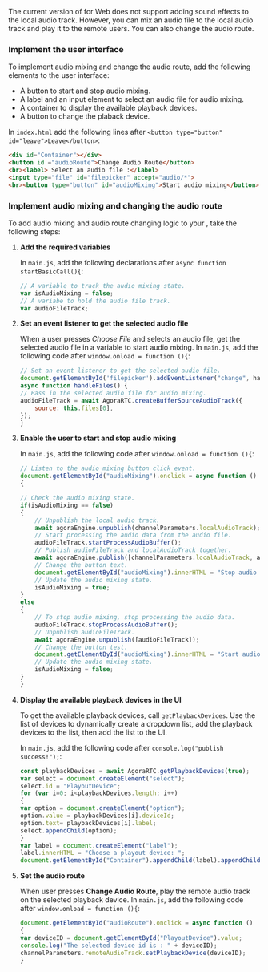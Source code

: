 <PlatformWrapper platform="web">

The current version of <Vpd k="SDK" /> for Web does not support adding sound effects to the local audio track. However, you can mix an audio file to the local audio track and play it to the remote users. You can also change the audio route.

### Implement the user interface

To implement audio mixing and change the audio route, add the following elements to the user interface:

* A button to start and stop audio mixing.
* A label and an input element to select an audio file for audio mixing.
* A container to display the available playback devices.
* A button to change the plaback device.

In `index.html` add the following lines after `<button type="button" id="leave">Leave</button>`:

```html
<div id="Container"></div>
<button id ="audioRoute">Change Audio Route</button>
<br><label> Select an audio file :</label>
<input type="file" id="filepicker" accept="audio/*">
<br><button type="button" id="audioMixing">Start audio mixing</button>
```

### Implement audio mixing and changing the audio route

To add audio mixing and audio route changing logic to your <Vpl k="CLIENT" />, take the following steps:

1. **Add the required variables**

    In `main.js`, add the following declarations after `async function startBasicCall(){`:

    ```javascript
    // A variable to track the audio mixing state.
    var isAudioMixing = false;
    // A variabe to hold the audio file track.
    var audioFileTrack;
    ```

1. **Set an event listener to get the selected audio file**

    When a user presses *Choose File* and selects an audio file, get the selected audio file in a variable to start audio mixing. In `main.js`, add the following code after `window.onload = function (){`:

    ```javascript
    // Set an event listener to get the selected audio file.
    document.getElementById('filepicker').addEventListener("change", handleFiles, false);
    async function handleFiles() {
    // Pass in the selected audio file for audio mixing.
    audioFileTrack = await AgoraRTC.createBufferSourceAudioTrack({
        source: this.files[0],
    });
    }
    ```

1. **Enable the user to start and stop audio mixing**

    In `main.js`, add the following code after `window.onload = function (){`:

    ```javascript
    // Listen to the audio mixing button click event.
    document.getElementById("audioMixing").onclick = async function ()
    {

    // Check the audio mixing state.
    if(isAudioMixing == false)
    {
        // Unpublish the local audio track.
        await agoraEngine.unpublish(channelParameters.localAudioTrack);
        // Start processing the audio data from the audio file.
        audioFileTrack.startProcessAudioBuffer();
        // Publish audioFileTrack and localAudioTrack together.
        await agoraEngine.publish([channelParameters.localAudioTrack, audioFileTrack]);
        // Change the button text.
        document.getElementById("audioMixing").innerHTML = "Stop audio mixing";
        // Update the audio mixing state.
        isAudioMixing = true;
    }
    else
    {
        // To stop audio mixing, stop processing the audio data.
        audioFileTrack.stopProcessAudioBuffer();
        // Unpublish audioFileTrack.
        await agoraEngine.unpublish([audioFileTrack]);
        // Change the button test.
        document.getElementById("audioMixing").innerHTML = "Start audio mixing";
        // Update the audio mixing state.
        isAudioMixing = false;
    }
    }
    ```

1. **Display the available playback devices in the UI**

    To get the available playback devices, call `getPlaybackDevices`. Use the list of devices to  dynamically create a dropdown list, add the playback devices to the list, then add the list to the UI.

    In `main.js`, add the following code after `console.log("publish success!");`:

    ```javascript
    const playbackDevices = await AgoraRTC.getPlaybackDevices(true);
    var select = document.createElement("select");
    select.id = "PlayoutDevice";
    for (var i=0; i<playbackDevices.length; i++)
    {
    var option = document.createElement("option");
    option.value = playbackDevices[i].deviceId;
    option.text= playbackDevices[i].label;
    select.appendChild(option);
    }
    var label = document.createElement("label");
    label.innerHTML = "Choose a playout device: ";
    document.getElementById("Container").appendChild(label).appendChild(select);
    ```

1. **Set the audio route**

    When user presses **Change Audio Route**, play the remote audio track on the selected playback device. In `main.js`, add the following code after `window.onload = function (){`:

    ```javascript
    document.getElementById("audioRoute").onclick = async function ()
    {
    var deviceID = document.getElementById("PlayoutDevice").value;
    console.log("The selected device id is : " + deviceID);
    channelParameters.remoteAudioTrack.setPlaybackDevice(deviceID);
    }
    ```

</PlatformWrapper>
